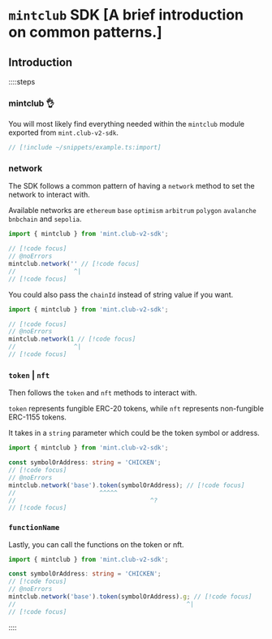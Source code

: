 # `mintclub` SDK [A brief introduction on common patterns.]

## Introduction

::::steps

### mintclub 👌

You will most likely find everything needed within the `mintclub` module exported from `mint.club-v2-sdk`.

```ts [app.ts]
// [!include ~/snippets/example.ts:import]
```

### network

The SDK follows a common pattern of having a `network` method to set the network to interact with.

Available networks are `ethereum` `base` `optimism` `arbitrum` `polygon` `avalanche` `bnbchain` and `sepolia`.

```ts twoslash [app.ts]
import { mintclub } from 'mint.club-v2-sdk';

// [!code focus]
// @noErrors
mintclub.network('' // [!code focus]
//                ^|
// [!code focus]
```

You could also pass the `chainId` instead of string value if you want.

```ts twoslash [app.ts]
import { mintclub } from 'mint.club-v2-sdk';

// [!code focus]
// @noErrors
mintclub.network(1 // [!code focus]
//                ^|
// [!code focus]
```

### `token` | `nft`

Then follows the `token` and `nft` methods to interact with.

`token` represents fungible ERC-20 tokens, while `nft` represents non-fungible ERC-1155 tokens.

It takes in a `string` parameter which could be the token symbol or address.

```ts twoslash [app.ts]
import { mintclub } from 'mint.club-v2-sdk';

const symbolOrAddress: string = 'CHICKEN';
// [!code focus]
// @noErrors
mintclub.network('base').token(symbolOrAddress); // [!code focus]
//                       ^^^^^
//                                     ^?
// [!code focus]
```

### `functionName`

Lastly, you can call the functions on the token or nft.

```ts twoslash [app.ts]
import { mintclub } from 'mint.club-v2-sdk';

const symbolOrAddress: string = 'CHICKEN';
// [!code focus]
// @noErrors
mintclub.network('base').token(symbolOrAddress).g; // [!code focus]
//                                               ^|
// [!code focus]
```

::::
